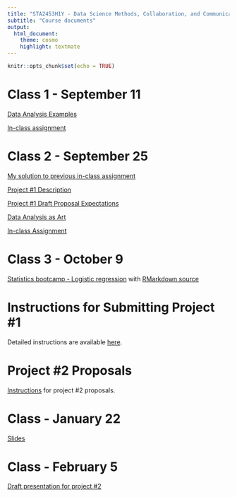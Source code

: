 ```yaml
---
title: "STA2453H1Y - Data Science Methods, Collaboration, and Communication"
subtitle: "Course documents"
output:
  html_document:
    theme: cosmo
    highlight: textmate
---
```


```r
knitr::opts_chunk$set(echo = TRUE)
```

# Class 1 - September 11

[Data Analysis Examples](sta2453-11sept2018-class1.html)

[In-class assignment](sta2453_inclassassign.slides-2.html)

# Class 2 - September 25

[My solution to previous in-class assignment](kidneystones_ver1-2.html)

[Project #1 Description](sta2453_2018_project1.html)

[Project #1 Draft Proposal Expectations](project1proposal.html)

[Data Analysis as Art](sta2453-class2-slides-Sept25.html)

[In-class Assignment](sta2453_class2_2018air_pollution_eda_student.html)

# Class 3 - October 9

[Statistics bootcamp - Logistic regression](logreg_slides.html) with [RMarkdown source](logreg_slides.Rmd)

# Instructions for Submitting Project #1

Detailed instructions are available [here](project1submission.html). 

# Project #2 Proposals

[Instructions](project2.html) for project #2 proposals.

# Class - January 22

[Slides](sta2453_jan22.pdf)

# Class - February 5

[Draft presentation for project #2](Project2draftpres.html)